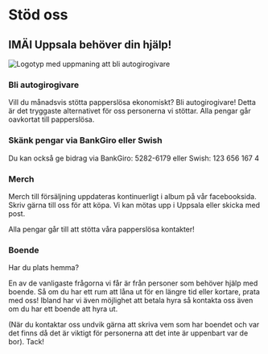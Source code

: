 
# Stöd oss

## IMÄI Uppsala behöver din hjälp!

<Image
  src={stodOss}
  alt="Logotyp med uppmaning att bli autogirogivare"
  priority
/>

### Bli autogirogivare

Vill du månadsvis stötta papperslösa ekonomiskt? Bli autogirogivare! Detta är det tryggaste alternativet för oss personerna vi stöttar. Alla pengar går oavkortat till papperslösa.

<Download
  url="/autogiromedgivande_imai_uppsala-new.pdf"
  label="Autogiromedgivande IMÄI Uppsala"
  button="Ladda ner"
/>

### Skänk pengar via BankGiro eller Swish

Du kan också ge bidrag via BankGiro: 5282-6179 eller Swish: 123 656 167 4

### Merch

Merch till försäljning uppdateras kontinuerligt i album på vår facebooksida. Skriv gärna till oss för att köpa. Vi kan mötas upp i Uppsala eller skicka med post.

Alla pengar går till att stötta våra papperslösa kontakter!

### Boende

Har du plats hemma?

En av de vanligaste frågorna vi får är från personer som behöver hjälp med boende. Så om du har ett rum att låna ut för en längre tid eller kortare, prata med oss! Ibland har vi även möjlighet att betala hyra så kontakta oss även om du har ett boende att hyra ut.

(När du kontaktar oss undvik gärna att skriva vem som har boendet och var det finns då det är viktigt för personerna att det inte är uppenbart var de bor). Tack!
